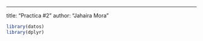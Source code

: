 ---
title: "Practica #2"
author: "Jahaira Mora"

```r
library(datos)
library(dplyr)
```

```r

```

